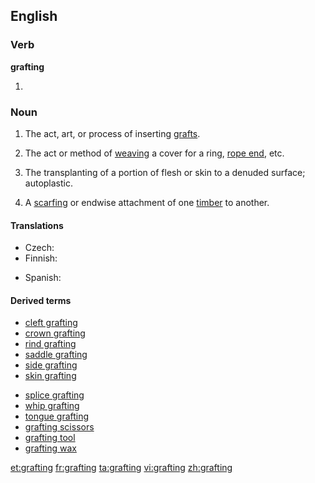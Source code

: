 ==English==

===Verb===
'''grafting'''

#{{present participle of|[[graft#Verb|graft]]}}

===Noun===
{{wikipedia}}
{{en-noun}}

# {{horticulture}} The act, art, or process of inserting [[graft]]s.
# {{nautical}} The act or method of [[weaving]] a cover for a ring, [[rope end]], etc.
# {{surgery}} The transplanting of a portion of flesh or skin to a denuded surface; autoplastic.
# {{carpentry}} A [[scarfing]] or endwise attachment of one [[timber]] to another.

====Translations====
{{trans-top|act, art, or process of inserting grafts}}
* Czech: {{t-|cs|roubování|n}}
* Finnish: {{t-|fi|varttaminen}}
{{trans-mid}}
* Spanish: {{t-|es|injerto|m}}
{{trans-bottom}}

====Derived terms====
{{rel-top|terms derived from grafting (noun)}}
* [[cleft grafting]]
* [[crown grafting]]
* [[rind grafting]]
* [[saddle grafting]]
* [[side grafting]]
* [[skin grafting]]
{{rel-mid}}
* [[splice grafting]]
* [[whip grafting]]
* [[tongue grafting]]
* [[grafting scissors]]
* [[grafting tool]]
* [[grafting wax]]
{{rel-bottom}}

[[et:grafting]]
[[fr:grafting]]
[[ta:grafting]]
[[vi:grafting]]
[[zh:grafting]]